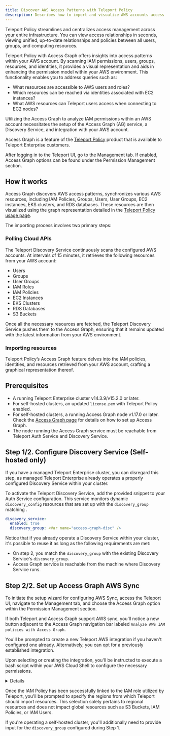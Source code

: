 ```yaml
---
title: Discover AWS Access Patterns with Teleport Policy
description: Describes how to import and visualize AWS accounts access patterns using Teleport Policy and Access Graph.
---
```


Teleport Policy streamlines and centralizes access management across your entire infrastructure. You can view access relationships in seconds, 
viewing unified, up-to-date relationships and policies between all users, groups, and computing resources.

Teleport Policy with Access Graph offers insights into access patterns within your AWS account. By scanning IAM 
permissions, users, groups, resources, and identities, it provides a visual representation and aids in 
enhancing the permission model within your AWS environment. This functionality enables you to address queries such as:

- What resources are accessible to AWS users and roles?
- Which resources can be reached via identities associated with EC2 instances?
- What AWS resources can Teleport users access when connecting to EC2 nodes?

Utilizing the Access Graph to analyze IAM permissions within an AWS account necessitates the setup of the Access Graph (AG)
service, a Discovery Service, and integration with your AWS account.

Access Graph is a feature of the [Teleport Policy](https://goteleport.com/platform/policy/) product that is 
available to Teleport Enterprise customers.

After logging in to the Teleport UI, go to the Management tab. If enabled, 
Access Graph options can be found under the Permission Management section.

## How it works

Access Graph discovers AWS access patterns, synchronizes various AWS resources,
including IAM Policies, Groups, Users, User Groups, EC2 instances, EKS clusters, and RDS databases. 
These resources are then visualized using the graph representation detailed in the
[Teleport Policy usage page](../teleport-policy/policy-how-to-use.mdx).

The importing process involves two primary steps:

### Polling Cloud APIs

The Teleport Discovery Service continuously scans the configured AWS accounts. 
At intervals of 15 minutes, it retrieves the following resources from your AWS account:

- Users
- Groups
- User Groups
- IAM Roles
- IAM Policies
- EC2 Instances
- EKS Clusters
- RDS Databases
- S3 Buckets

Once all the necessary resources are fetched, the Teleport Discovery Service pushes them to the 
Access Graph, ensuring that it remains updated with the latest information from your AWS environment.

### Importing resources

Teleport Policy’s Access Graph feature delves into the IAM policies, identities,
and resources retrieved from your AWS account, crafting a 
graphical representation thereof.


## Prerequisites

- A running Teleport Enterprise cluster v14.3.9/v15.2.0 or later.
- For self-hosted clusters, an updated `license.pem` with Teleport Policy enabled.
- For self-hosted clusters, a running Access Graph node v1.17.0 or later.  Check
  the [Access Graph page](../teleport-policy/getting-started-policy.mdx) for
  details on how to set up Access Graph.
- The node running the Access Graph service must be reachable from Teleport Auth
  Service and Discovery Service. 

## Step 1/2. Configure Discovery Service (Self-hosted only)

<Notice type="warning">

If you have a managed Teleport Enterprise cluster, you can disregard
this step, as managed Teleport Enterprise already operates a properly configured 
Discovery Service within your cluster.
</Notice>

To activate the Teleport Discovery Service,
add the provided snippet to your Auth Service configuration. 
This service monitors dynamic `discovery_config` resources
that are set up with the `discovery_group` matching 
<Var name="access-graph-disc" />.


```yaml
discovery_service:
  enabled: true
  discovery_group: <Var name="access-graph-disc" />

```

Notice that if you already operate a Discovery Service within your cluster,
it's possible to reuse it as long as the following requirements are met:

- On step 2, you match the `discovery_group` with the existing Discovery Service's
`discovery_group`.
- Access Graph service is reachable from the machine where Discovery Service runs.

## Step 2/2. Set up Access Graph AWS Sync

To initiate the setup wizard for configuring AWS Sync, access the Teleport UI,
navigate to the Management tab, and choose the Access Graph option within the
Permission Management section.

If both Teleport and Access Graph support AWS sync, you'll notice a new button
adjacent to the Access Graph navigation bar labeled `Analyze AWS IAM policies with Access Graph`.

You'll be prompted to create a new Teleport AWS integration if you haven't configured
one already. Alternatively, you can opt for a previously established integration.

Upon selecting or creating the integration, you'll be instructed to execute a
bash script within your AWS Cloud Shell to configure the necessary permissions.

<Details title="List of IAM Policies required for AWS Sync" closed>

The policy is designed with a set of read-only actions, enabling Teleport
to access and retrieve information from resources within your AWS Account.

The IAM policy includes the following directives:


```json
{
  "Version": "2012-10-17",
  "Statement": [
    {
      "Effect": "Allow",
      "Action": [
        "ec2:DescribeInstances",
        "ec2:DescribeImages",
        "ec2:DescribeTags",
        "ec2:DescribeSnapshots",
        "ec2:DescribeKeyPairs",

        "eks:ListClusters",
        "eks:DescribeCluster",
        "eks:ListAccessEntries",
        "eks:ListAccessPolicies",
        "eks:ListAssociatedAccessPolicies",
        "eks:DescribeAccessEntry",

        "rds:DescribeDBInstances",
        "rds:DescribeDBClusters",
        "rds:ListTagsForResource",
        "rds:DescribeDBProxies",

        "dynamodb:ListTables",
        "dynamodb:DescribeTable",

        "redshift:DescribeClusters",
        "redshift:Describe*",

        "s3:ListAllMyBuckets",
        "s3:GetBucketPolicy",
        "s3:ListBucket",
        "s3:GetBucketLocation",

        "iam:ListUsers",
        "iam:GetUser",
        "iam:ListRoles",
        "iam:ListGroups",
        "iam:ListPolicies",
        "iam:ListGroupsForUser",
        "iam:ListInstanceProfiles",
        "iam:ListUserPolicies",
        "iam:GetUserPolicy",
        "iam:ListAttachedUserPolicies",
        "iam:ListGroupPolicies",
        "iam:GetGroupPolicy",
        "iam:ListAttachedGroupPolicies",
        "iam:GetPolicy",
        "iam:GetPolicyVersion",
        "iam:ListRolePolicies",
        "iam:ListAttachedRolePolicies",
        "iam:GetRolePolicy",
        "iam:ListSAMLProviders",
        "iam:GetSAMLProvider",
        "iam:ListOpenIDConnectProviders",
        "iam:GetOpenIDConnectProvider"
      ],
      "Resource": "*"
    }
  ]
}

```
</Details>


Once the IAM Policy has been successfully linked to the IAM role
utilized by Teleport, you'll be prompted to specify the regions from
which Teleport should import resources. This selection solely pertains
to regional resources and does not impact global resources such as S3
Buckets, IAM Policies, or IAM Users.

If you're operating a self-hosted cluster, you'll additionally need to
provide input for the `discovery_group` configured during Step 1.

